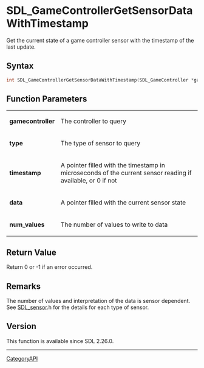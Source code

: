 = SDL_GameControllerGetSensorDataWithTimestamp =

Get the current state of a game controller sensor with the timestamp of the last update.

== Syntax ==

<syntaxhighlight lang='c'>
int SDL_GameControllerGetSensorDataWithTimestamp(SDL_GameController *gamecontroller, SDL_SensorType type, Uint64 *timestamp, float *data, int num_values);
</syntaxhighlight>

== Function Parameters ==

{|
|'''gamecontroller'''
|The controller to query
|-
|'''type'''
|The type of sensor to query
|-
|'''timestamp'''
|A pointer filled with the timestamp in microseconds of the current sensor reading if available, or 0 if not
|-
|'''data'''
|A pointer filled with the current sensor state
|-
|'''num_values'''
|The number of values to write to data
|}

== Return Value ==

Return 0 or -1 if an error occurred.

== Remarks ==

The number of values and interpretation of the data is sensor dependent.
See [[SDL_sensor]].h for the details for each type of sensor.

== Version ==

This function is available since SDL 2.26.0.

----
[[CategoryAPI]]



